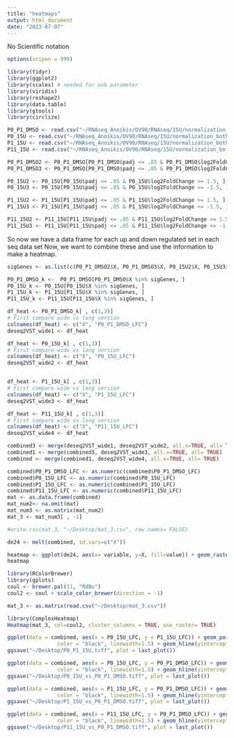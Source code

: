 ```yaml
---
title: "heatmaps"
output: html_document
date: "2023-07-07"
---
```

No Scientific notation
```r
options(scipen = 999)
```

```r
library(tidyr)
library(ggplot2)
library(scales) # needed for oob parameter
library(viridis)
library(reshape2)
library(data.table)
library(gtools)
library(circlize)
```

```r
P0_P1_DMSO <- read.csv("~/RNAseq_Anoikis/OV90/RNAseq/15U/normalization_both_groups/res/P1_P0_DMSO.csv")
P0_15U <- read.csv("~/RNAseq_Anoikis/OV90/RNAseq/15U/normalization_both_groups/res/P0_15U_DMSO.csv")
P1_15U <- read.csv("~/RNAseq_Anoikis/OV90/RNAseq/15U/normalization_both_groups/res/P1_15U_DMSO.csv")
P11_15U <- read.csv("~/RNAseq_Anoikis/OV90/RNAseq/15U/normalization_both_groups/res/P11_15U_DMSO.csv")
```

```r
P0_P1_DMSO2 <- P0_P1_DMSO[P0_P1_DMSO$padj <= .05 & P0_P1_DMSO$log2FoldChange >= 1.5, ]
P0_P1_DMSO3 <- P0_P1_DMSO[P0_P1_DMSO$padj <= .05 & P0_P1_DMSO$log2FoldChange <= -1.5, ]

P0_15U2 <- P0_15U[P0_15U$padj <= .05 & P0_15U$log2FoldChange >= 1.5, ]
P0_15U3 <- P0_15U[P0_15U$padj <= .05 & P0_15U$log2FoldChange <= -1.5, ]

P1_15U2 <- P1_15U[P1_15U$padj <= .05 & P1_15U$log2FoldChange >= 1.5, ]
P1_15U3 <- P1_15U[P1_15U$padj <= .05 & P1_15U$log2FoldChange <= -1.5, ]

P11_15U2 <- P11_15U[P11_15U$padj <= .05 & P11_15U$log2FoldChange >= 1.5, ]
P11_15U3 <- P11_15U[P11_15U$padj <= .05 & P11_15U$log2FoldChange <= -1.5, ]
```

So now we have a data frame for each up and down regulated set in each seq data set Now, we want to combine these and use the information to make a heatmap.

```r
sigGenes <- as.list(c(P0_P1_DMSO2$X, P0_P1_DMSO3$X, P0_15U2$X, P0_15U3$X, P1_15U2$X, P1_15U3$X, P11_15U2$X, P11_15U3$X))
```

```r
P0_P1_DMSO_k <-  P0_P1_DMSO[P0_P1_DMSO$X %in% sigGenes, ]
P0_15U_k <- P0_15U[P0_15U$X %in% sigGenes, ]
P1_15U_k <- P1_15U[P1_15U$X %in% sigGenes, ]
P11_15U_k <- P11_15U[P11_15U$X %in% sigGenes, ]
```

```r
df_heat <- P0_P1_DMSO_k[ , c(1,3)]
# First compare wide vs long version
colnames(df_heat) <- c("X", "P0_P1_DMSO_LFC")
deseq2VST_wide1 <- df_heat

df_heat <- P0_15U_k[ , c(1,3)]
# First compare wide vs long version
colnames(df_heat) <- c("X", "P0_15U_LFC")
deseq2VST_wide2 <- df_heat


df_heat <- P1_15U_k[ , c(1,3)]
# First compare wide vs long version
colnames(df_heat) <- c("X", "P1_15U_LFC")
deseq2VST_wide3 <- df_heat

df_heat <- P11_15U_k[ , c(1,3)]
# First compare wide vs long version
colnames(df_heat) <- c("X", "P11_15U_LFC")
deseq2VST_wide4 <- df_heat
```

```r
combined3 <- merge(deseq2VST_wide1, deseq2VST_wide2, all.x=TRUE, all= TRUE)
combined1 <- merge(combined3, deseq2VST_wide3, all.x=TRUE, all= TRUE)
combined <- merge(combined1, deseq2VST_wide4, all.x=TRUE, all= TRUE)
```

```r
combined$P0_P1_DMSO_LFC <- as.numeric(combined$P0_P1_DMSO_LFC)
combined$P0_15U_LFC <- as.numeric(combined$P0_15U_LFC)
combined$P1_15U_LFC <- as.numeric(combined$P1_15U_LFC)
combined$P11_15U_LFC <- as.numeric(combined$P11_15U_LFC)
mat <- as.data.frame(combined)
mat_num2<- na.omit(mat)
mat_num3 <- as.matrix(mat_num2)
mat_3 <- mat_num3[ , -1]
```

```r
#write.csv(mat_3, "~/Desktop/mat_3.csv", row.names= FALSE)
```


```r
de24 <- melt(combined, id.vars=c("X"))
```

```r
heatmap <- ggplot(de24, aes(x= variable, y=X, fill=value)) + geom_raster() + scale_fill_viridis(discrete= FALSE) + theme(axis.text.x=element_text(angle=65, hjust=1), axis.text.y=element_blank(), axis.ticks.y=element_blank()) + aes(y = reorder(X, value)) + xlab("Passage Number") + ylab("Gene")
heatmap 
```

```r
library(RColorBrewer)
library(gplots)
coul <- brewer.pal(11, "RdBu")
coul2 <- coul + scale_color_brewer(direction = -1)
```

```r
mat_3 <- as.matrix(read.csv("~/Desktop/mat_3.csv"))
```

```r
library(ComplexHeatmap)
Heatmap(mat_3, col=coul2, cluster_columns = TRUE, use_raster= TRUE)
```
```r
ggplot(data = combined, aes(x = P0_15U_LFC, y = P1_15U_LFC)) + geom_point(alpha = 1, size=1) + geom_vline(xintercept = 0, 
                color = "black", linewidth=1.5) + geom_hline(yintercept=0, color = "black", linewidth=1.5) + theme(legend.key.size = unit(3, 'cm'), legend.text = element_text(size=19), legend.title=element_blank()) + guides(color=guide_legend(ncol=2)) + guides(shape=guide_legend(ncol=2)) + theme(panel.background = element_blank(), panel.grid.major= element_line()) + theme(axis.line = element_line(colour = "black"))
ggsave("~/Desktop/P0_P1_15U.tiff", plot = last_plot()) 
```
```r
ggplot(data = combined, aes(x = P0_15U_LFC, y = P0_P1_DMSO_LFC)) + geom_point(alpha = 1, size=1) + geom_vline(xintercept = 0, 
                color = "black", linewidth=1.5) + geom_hline(yintercept=0, color = "black", linewidth=1.5) + theme(legend.key.size = unit(3, 'cm'), legend.text = element_text(size=19), legend.title=element_blank()) + guides(color=guide_legend(ncol=2)) + guides(shape=guide_legend(ncol=2)) + theme(panel.background = element_blank(), panel.grid.major= element_line()) + theme(axis.line = element_line(colour = "black"))
ggsave("~/Desktop/P0_15U_vs_P0_P1_DMSO.tiff", plot = last_plot()) 
```

```r
ggplot(data = combined, aes(x = P1_15U_LFC, y = P0_P1_DMSO_LFC)) + geom_point(alpha = 1, size=1) + geom_vline(xintercept = 0, 
                color = "black", linewidth=1.5) + geom_hline(yintercept=0, color = "black", linewidth=1.5) + theme(legend.key.size = unit(3, 'cm'), legend.text = element_text(size=19), legend.title=element_blank()) + guides(color=guide_legend(ncol=2)) + guides(shape=guide_legend(ncol=2)) + theme(panel.background = element_blank(), panel.grid.major= element_line()) + theme(axis.line = element_line(colour = "black"))
ggsave("~/Desktop/P1_15U_vs_P0_P1_DMSO.tiff", plot = last_plot()) 
```

```r
ggplot(data = combined, aes(x = P11_15U_LFC, y = P0_P1_DMSO_LFC)) + geom_point(alpha = 1, size=1) + geom_vline(xintercept = 0, 
                color = "black", linewidth=1.5) + geom_hline(yintercept=0, color = "black", linewidth=1.5) + theme(legend.key.size = unit(3, 'cm'), legend.text = element_text(size=19), legend.title=element_blank()) + guides(color=guide_legend(ncol=2)) + guides(shape=guide_legend(ncol=2)) + theme(panel.background = element_blank(), panel.grid.major= element_line()) + theme(axis.line = element_line(colour = "black"))
ggsave("~/Desktop/P11_15U_vs_P0_P1_DMSO.tiff", plot = last_plot()) 
```

